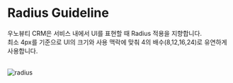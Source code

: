 
<Meta title="3. Radius" />

# Radius Guideline

우노뷰티 CRM은 서비스 내에서 UI를 표현할 때 Radius 적용을 지향합니다.  
최소 4px를 기준으로 UI의 크기와 사용 맥락에 맞춰 4의 배수(8,12,16,24)로 유연하게 사용합니다.

<br />
<img src={Radius} alt="radius" />
